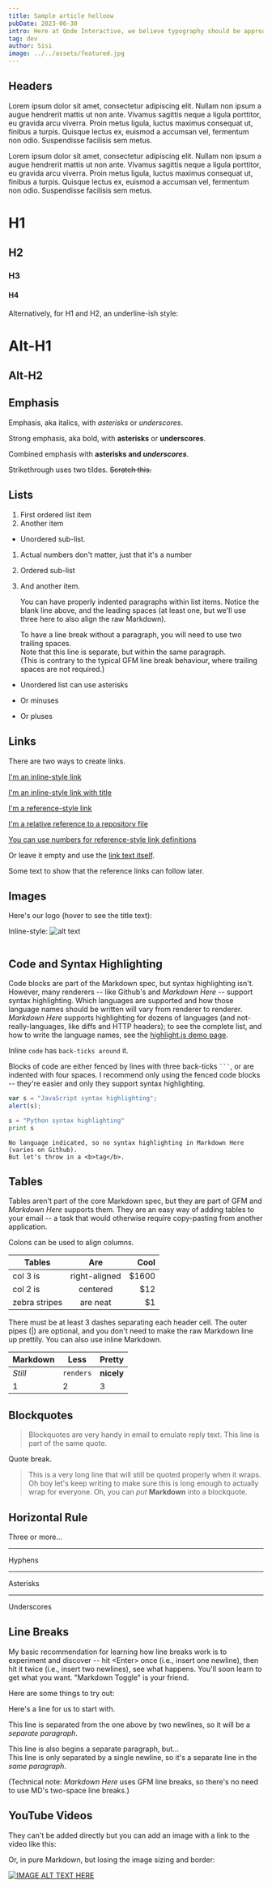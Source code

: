 ```yaml
---
title: Sample article helloow
pubDate: 2023-06-30
intro: Here at Qode Interactive, we believe typography should be approached with equal focus and care as any other design element. It’s not just that the fonts “carry” the text, they also imbue the design with particular psychological values and convey specific
tag: dev
author: Sisi
image: ../../assets/featured.jpg
---
```



## Headers

Lorem ipsum dolor sit amet, consectetur adipiscing elit. Nullam non ipsum a augue hendrerit mattis ut non ante. Vivamus sagittis neque a ligula porttitor, eu gravida arcu viverra. Proin metus ligula, luctus maximus consequat ut, finibus a turpis. Quisque lectus ex, euismod a accumsan vel, fermentum non odio. Suspendisse facilisis sem metus.

Lorem ipsum dolor sit amet, consectetur adipiscing elit. Nullam non ipsum a augue hendrerit mattis ut non ante. Vivamus sagittis neque a ligula porttitor, eu gravida arcu viverra. Proin metus ligula, luctus maximus consequat ut, finibus a turpis. Quisque lectus ex, euismod a accumsan vel, fermentum non odio. Suspendisse facilisis sem metus.

# H1

## H2

### H3

#### H4

Alternatively, for H1 and H2, an underline-ish style:

# Alt-H1

## Alt-H2

## Emphasis

Emphasis, aka italics, with _asterisks_ or _underscores_.

Strong emphasis, aka bold, with **asterisks** or **underscores**.

Combined emphasis with **asterisks and _underscores_**.

Strikethrough uses two tildes. ~~Scratch this.~~

## Lists

1. First ordered list item
2. Another item

- Unordered sub-list.

1. Actual numbers don't matter, just that it's a number
1. Ordered sub-list
1. And another item.

   You can have properly indented paragraphs within list items. Notice the blank line above, and the leading spaces (at least one, but we'll use three here to also align the raw Markdown).

   To have a line break without a paragraph, you will need to use two trailing spaces.  
   Note that this line is separate, but within the same paragraph.  
   (This is contrary to the typical GFM line break behaviour, where trailing spaces are not required.)

- Unordered list can use asterisks

* Or minuses

- Or pluses

## Links

There are two ways to create links.

[I'm an inline-style link](https://www.google.com)

[I'm an inline-style link with title](https://www.google.com "Google's Homepage")

[I'm a reference-style link][Arbitrary case-insensitive reference text]

[I'm a relative reference to a repository file](../blob/master/LICENSE)

[You can use numbers for reference-style link definitions][1]

Or leave it empty and use the [link text itself].

Some text to show that the reference links can follow later.

[arbitrary case-insensitive reference text]: https://www.mozilla.org
[1]: http://slashdot.org
[link text itself]: http://www.reddit.com

## Images

Here's our logo (hover to see the title text):

Inline-style:
![alt text](https://github.com/adam-p/markdown-here/raw/master/src/common/images/icon48.png "Logo Title Text 1")

<Image src={slide1} width={500} height={200} alt="" />

## Code and Syntax Highlighting

Code blocks are part of the Markdown spec, but syntax highlighting isn't. However, many renderers -- like Github's and _Markdown Here_ -- support syntax highlighting. Which languages are supported and how those language names should be written will vary from renderer to renderer. _Markdown Here_ supports highlighting for dozens of languages (and not-really-languages, like diffs and HTTP headers); to see the complete list, and how to write the language names, see the [highlight.js demo page](http://softwaremaniacs.org/media/soft/highlight/test.html).

Inline `code` has `back-ticks around` it.

Blocks of code are either fenced by lines with three back-ticks <code>```</code>, or are indented with four spaces. I recommend only using the fenced code blocks -- they're easier and only they support syntax highlighting.

```javascript
var s = "JavaScript syntax highlighting";
alert(s);
```

```python
s = "Python syntax highlighting"
print s
```

```
No language indicated, so no syntax highlighting in Markdown Here (varies on Github).
But let's throw in a <b>tag</b>.
```

## Tables

Tables aren't part of the core Markdown spec, but they are part of GFM and _Markdown Here_ supports them. They are an easy way of adding tables to your email -- a task that would otherwise require copy-pasting from another application.

Colons can be used to align columns.

| Tables        |      Are      |  Cool |
| ------------- | :-----------: | ----: |
| col 3 is      | right-aligned | $1600 |
| col 2 is      |   centered    |   $12 |
| zebra stripes |   are neat    |    $1 |

There must be at least 3 dashes separating each header cell. The outer pipes (|) are optional, and you don't need to make the raw Markdown line up prettily. You can also use inline Markdown.

| Markdown | Less      | Pretty     |
| -------- | --------- | ---------- |
| _Still_  | `renders` | **nicely** |
| 1        | 2         | 3          |

## Blockquotes

> Blockquotes are very handy in email to emulate reply text.
> This line is part of the same quote.

Quote break.

> This is a very long line that will still be quoted properly when it wraps. Oh boy let's keep writing to make sure this is long enough to actually wrap for everyone. Oh, you can _put_ **Markdown** into a blockquote.

## Horizontal Rule

Three or more...

---

Hyphens

---

Asterisks

---

Underscores

## Line Breaks

My basic recommendation for learning how line breaks work is to experiment and discover -- hit &lt;Enter&gt; once (i.e., insert one newline), then hit it twice (i.e., insert two newlines), see what happens. You'll soon learn to get what you want. "Markdown Toggle" is your friend.

Here are some things to try out:

Here's a line for us to start with.

This line is separated from the one above by two newlines, so it will be a _separate paragraph_.

This line is also begins a separate paragraph, but...  
This line is only separated by a single newline, so it's a separate line in the _same paragraph_.

(Technical note: _Markdown Here_ uses GFM line breaks, so there's no need to use MD's two-space line breaks.)

## YouTube Videos

They can't be added directly but you can add an image with a link to the video like this:

Or, in pure Markdown, but losing the image sizing and border:

[![IMAGE ALT TEXT HERE](https://img.youtube.com/vi/PCvrcyV3_hI/maxresdefault.jpg)](https://www.youtube.com/watch?v=PCvrcyV3_hI)
